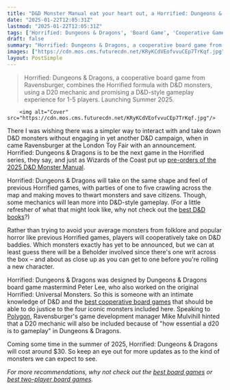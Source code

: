 ```yaml
---
title: "D&D Monster Manual eat your heart out, a Horrified: Dungeons & Dragons game is coming so no one has to run a oneshot"
date: "2025-01-22T12:05:31Z"
lastmod: "2025-01-22T12:05:31Z"
tags: ['Horrified: Dungeons & Dragons', 'Board Game', 'Cooperative Game', 'Ravensburger', 'Dungeons & Dragons', 'Strategy Game']
draft: false
summary: "Horrified: Dungeons & Dragons, a cooperative board game from Ravensburger,  combines the Horrified formula with D&D monsters, using a D20 mechanic and promising a  D&D-style gameplay experience for 1-5 players. Launching Summer 2025."
images: ["https://cdn.mos.cms.futurecdn.net/KRyKCdVEofvvuCEp7TrKqf.jpg"]
layout: PostSimple
---
```

> Horrified: Dungeons & Dragons, a cooperative board game from Ravensburger,  combines the Horrified formula with D&D monsters, using a D20 mechanic and promising a  D&D-style gameplay experience for 1-5 players. Launching Summer 2025.


        <img alt="Cover" src="https://cdn.mos.cms.futurecdn.net/KRyKCdVEofvvuCEp7TrKqf.jpg"/>
        
There I was wishing there was a simpler way to interact with and take down D&D monsters without engaging in yet another D&D campaign, when in came Ravensburger at the London Toy Fair with an announcement. Horrified: Dungeons & Dragons is to be the next game in the Horrified series, they say, and just as Wizards of the Coast put up [pre-orders of the 2025 D&D Monster Manual](https://www.gamesradar.com/tabletop-gaming/pre-order-the-d-and-d-monster-manual-2024-for-cheap-before-theyre-consumed-by-the-collective-gelatinous-cube-that-is-the-dungeons-and-dragons-fandom/).

Horrified: Dungeons & Dragons will take on the same shape and feel of previous Horrified games, with parties of one to five crawling across the map and making moves to thwart monsters and save citizens. Though, some mechanics will lean more into D&D-style gameplay. (For a little refresher of what that might look like, why not check out the [best D&D books](https://www.gamesradar.com/dungeons-and-dragons-books/)?)

Rather than trying to avoid your average monsters from folklore and popular horror like previous Horrified games, players will cooperatively take on D&D baddies. Which monsters exactly has yet to be announced, but we can at least guess there will be a Beholder involved since there's one writ across the box – and about as close up as you can get to one before you're rolling a new character.



Horrified: Dungeons & Dragons was designed by Dungeons & Dragons board game mastermind Peter Lee, who also worked on the original Horrified: Universal Monsters. So this is someone with an intimate knowledge of D&D and the [best cooperative board games](https://www.gamesradar.com/the-best-cooperative-board-games/) that should be able to do justice to the four iconic monsters included here. Speaking to [Polygon](https://www.polygon.com/board-games/510834/dnd-horrified-ravensburger-board-game-london-toy-fair), Ravensburger's game development manager Mike Mulvihill hinted that a D20 mechanic will also be included because of "how essential a d20 is to gameplay" in Dungeons & Dragons.

Coming some time in the summer of 2025, Horrified: Dungeons & Dragons will cost around $30. So keep an eye out for more updates as to the kind of monsters we can expect to see.

*For more recommendations, why not check out the *[<em>best board games</em>](https://www.gamesradar.com/best-board-games/)* or *[<em>best two-player board games</em>](https://www.gamesradar.com/board-games-for-2-players/)*.*
        